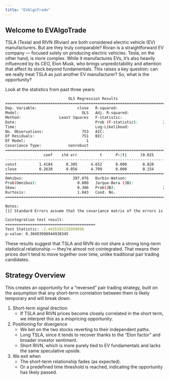 ```yaml
---
title: "EVAlgoTrade"
---
```


## Welcome to EVAlgoTrade

TSLA (Tesla) and RIVN (Rivian) are both considered electric vehicle (EV) manufacturers. But are they truly comparable?
Rivian is a straightforward EV company — focused solely on producing electric vehicles.
Tesla, on the other hand, is more complex. While it manufactures EVs, it's also heavily influenced by its CEO, Elon Musk, who brings unpredictability and attention that affect its stock beyond fundamentals.
This raises a key question: can we really treat TSLA as just another EV manufacturer?
So, what is the opportunity?  

Look at the statistics from past three years:
```bash
                            OLS Regression Results                            
==============================================================================
Dep. Variable:                  close   R-squared:                       0.029
Model:                            OLS   Adj. R-squared:                  0.027
Method:                 Least Squares   F-statistic:                     22.17
Date:                                   Prob (F-statistic):           2.97e-06
Time:                                   Log-Likelihood:                -371.88
No. Observations:                 753   AIC:                             747.8
Df Residuals:                     751   BIC:                             757.0
Df Model:                           1                                         
Covariance Type:            nonrobust                                         
==============================================================================
                 coef    std err          t      P>|t|      [0.025      0.975]
------------------------------------------------------------------------------
const          1.4184      0.305      4.652      0.000       0.820       2.017
close          0.2638      0.056      4.709      0.000       0.154       0.374
==============================================================================
Omnibus:                      397.076   Durbin-Watson:                   0.013
Prob(Omnibus):                  0.000   Jarque-Bera (JB):               53.740
Skew:                           0.306   Prob(JB):                     2.14e-12
Kurtosis:                       1.843   Cond. No.                         119.
==============================================================================

Notes:
[1] Standard Errors assume that the covariance matrix of the errors is correctly specified.

Cointegration test result:
========================================
Test Statistic: -2.4426285226999096
p-value: 0.30493998944930345
```
These results suggest that TSLA and RIVN do not share a strong long-term statistical relationship — they’re almost not cointegrated.
That means their prices don’t tend to move together over time, unlike traditional pair trading candidates.

## Strategy Overview

This creates an opportunity for a "reversed" pair trading strategy, built on the assumption that any short-term correlation between them is likely temporary and will break down.

1. Short-term signal drection
   - If TSLA and RIVN prices become closely correlated in the short term, we interpret this as a mispricing opportunity.
2. Positioning for divergence
    - We bet on the two stocks reverting to their independent paths.
    - Long TSLA, since it tends to recover thanks to the "Elon factor" and broader investor sentiment.
    - Short RIVN, which is more purely tied to EV fundamentals and lacks the same speculative upside.
3. We exit when
    - The short-term relationship fades (as expected).
    - Or a predefined time threshold is reached, indicating the opportunity has likely passed.
